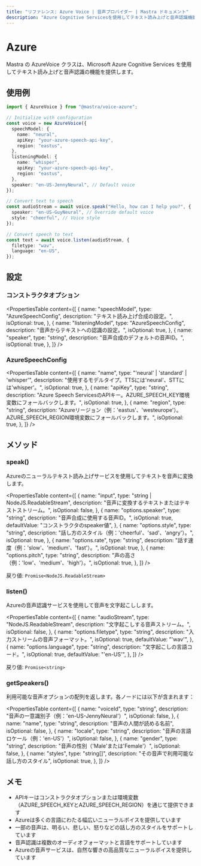 ```yaml
---
title: "リファレンス: Azure Voice | 音声プロバイダー | Mastra ドキュメント"
description: "Azure Cognitive Servicesを使用してテキスト読み上げと音声認識機能を提供するAzureVoiceクラスのドキュメント。"
---
```


# Azure

Mastra の AzureVoice クラスは、Microsoft Azure Cognitive Services を使用してテキスト読み上げと音声認識の機能を提供します。

## 使用例

```typescript
import { AzureVoice } from "@mastra/voice-azure";

// Initialize with configuration
const voice = new AzureVoice({
  speechModel: {
    name: "neural",
    apiKey: "your-azure-speech-api-key",
    region: "eastus",
  },
  listeningModel: {
    name: "whisper",
    apiKey: "your-azure-speech-api-key",
    region: "eastus",
  },
  speaker: "en-US-JennyNeural", // Default voice
});

// Convert text to speech
const audioStream = await voice.speak("Hello, how can I help you?", {
  speaker: "en-US-GuyNeural", // Override default voice
  style: "cheerful", // Voice style
});

// Convert speech to text
const text = await voice.listen(audioStream, {
  filetype: "wav",
  language: "en-US",
});
```

## 設定

### コンストラクタオプション

<PropertiesTable
  content={[
    {
      name: "speechModel",
      type: "AzureSpeechConfig",
      description: "テキスト読み上げ合成の設定。",
      isOptional: true,
    },
    {
      name: "listeningModel",
      type: "AzureSpeechConfig",
      description: "音声からテキストへの認識の設定。",
      isOptional: true,
    },
    {
      name: "speaker",
      type: "string",
      description: "音声合成のデフォルトの音声ID。",
      isOptional: true,
    },
  ]}
/>

### AzureSpeechConfig

<PropertiesTable
  content={[
    {
      name: "name",
      type: "'neural' | 'standard' | 'whisper'",
      description: "使用するモデルタイプ。TTSには'neural'、STTには'whisper'。",
      isOptional: true,
    },
    {
      name: "apiKey",
      type: "string",
      description:
        "Azure Speech ServicesのAPIキー。AZURE_SPEECH_KEY環境変数にフォールバックします。",
      isOptional: true,
    },
    {
      name: "region",
      type: "string",
      description:
        "Azureリージョン（例：'eastus'、'westeurope'）。AZURE_SPEECH_REGION環境変数にフォールバックします。",
      isOptional: true,
    },
  ]}
/>

## メソッド

### speak()

Azureのニューラルテキスト読み上げサービスを使用してテキストを音声に変換します。

<PropertiesTable
  content={[
    {
      name: "input",
      type: "string | NodeJS.ReadableStream",
      description: "音声に変換するテキストまたはテキストストリーム。",
      isOptional: false,
    },
    {
      name: "options.speaker",
      type: "string",
      description: "音声合成に使用する音声ID。",
      isOptional: true,
      defaultValue: "コンストラクタのspeaker値",
    },
    {
      name: "options.style",
      type: "string",
      description: "話し方のスタイル（例：'cheerful'、'sad'、'angry'）。",
      isOptional: true,
    },
    {
      name: "options.rate",
      type: "string",
      description: "話す速度（例：'slow'、'medium'、'fast'）。",
      isOptional: true,
    },
    {
      name: "options.pitch",
      type: "string",
      description: "声の高さ（例：'low'、'medium'、'high'）。",
      isOptional: true,
    },
  ]}
/>

戻り値: `Promise<NodeJS.ReadableStream>`

### listen()

Azureの音声認識サービスを使用して音声を文字起こしします。

<PropertiesTable
  content={[
    {
      name: "audioStream",
      type: "NodeJS.ReadableStream",
      description: "文字起こしする音声ストリーム。",
      isOptional: false,
    },
    {
      name: "options.filetype",
      type: "string",
      description: "入力ストリームの音声フォーマット。",
      isOptional: true,
      defaultValue: "'wav'",
    },
    {
      name: "options.language",
      type: "string",
      description: "文字起こしの言語コード。",
      isOptional: true,
      defaultValue: "'en-US'",
    },
  ]}
/>

戻り値: `Promise<string>`

### getSpeakers()

利用可能な音声オプションの配列を返します。各ノードには以下が含まれます：

<PropertiesTable
  content={[
    {
      name: "voiceId",
      type: "string",
      description: "音声の一意識別子（例：'en-US-JennyNeural'）",
      isOptional: false,
    },
    {
      name: "name",
      type: "string",
      description: "音声の人間が読める名前",
      isOptional: false,
    },
    {
      name: "locale",
      type: "string",
      description: "音声の言語ロケール（例：'en-US'）",
      isOptional: false,
    },
    {
      name: "gender",
      type: "string",
      description: "音声の性別（'Male'または'Female'）",
      isOptional: false,
    },
    {
      name: "styles",
      type: "string[]",
      description: "その音声で利用可能な話し方のスタイル",
      isOptional: true,
    },
  ]}
/>

## メモ

- APIキーはコンストラクタオプションまたは環境変数（AZURE_SPEECH_KEYとAZURE_SPEECH_REGION）を通じて提供できます
- Azureは多くの言語にわたる幅広いニューラルボイスを提供しています
- 一部の音声は、明るい、悲しい、怒りなどの話し方のスタイルをサポートしています
- 音声認識は複数のオーディオフォーマットと言語をサポートしています
- Azureの音声サービスは、自然な響きの高品質なニューラルボイスを提供しています
